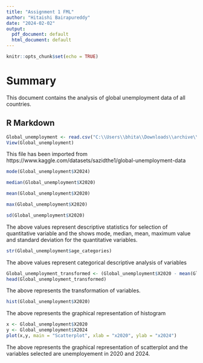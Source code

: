 ```yaml
---
title: "Assignment 1 FML"
author: "Hitaishi Bairapureddy"
date: "2024-02-02"
output:
  pdf_document: default
  html_document: default
---
```


```r
knitr::opts_chunk$set(echo = TRUE)
```
# Summary
This document contains the analysis of global unemployment data of all countries.

## R Markdown
```r
Global_unemployment <- read.csv("C:\\Users\\bhita\\Downloads\\archive\\global_unemployment_data.csv")
View(Global_unemployment)
```
This file has been imported from https://www.kaggle.com/datasets/sazidthe1/global-unemployment-data

```r
mode(Global_unemployment$X2024)
```
```r
median(Global_unemployment$X2020)
```
```r
mean(Global_unemployment$X2020)
```
```r
max(Global_unemployment$X2020)
```
```r
sd(Global_unemployment$X2020)
```
The above values represent descriptive statistics for selection of quantitative variable and the shows mode, median, mean, maximum value and standard deviation for the quantitative variables.


```r
str(Global_unemployment$age_categories)
```
The above values represent categorical descriptive analysis of variables

```r
Global_unemployment_transformed <- (Global_unemployment$X2020 - mean(Global_unemployment$X2020)/median(Global_unemployment$X2020))
head(Global_unemployment_transformed)
```
The above represents the transformation of variables.

```r
hist(Global_unemployment$X2020)
```
The above represents the graphical representation of histogram
```r
x <- Global_unemployment$X2020
y <- Global_unemployment$X2024
plot(x,y, main = "Scatterplot", xlab = "x2020", ylab = "x2024")
```
The above represents the graphical representation of scatterplot and the variables selected are unemployement in 2020 and 2024.


